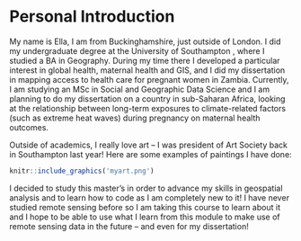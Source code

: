 # Personal Introduction {.unnumbered}

My name is Ella, I am from Buckinghamshire, just outside of London. I did my undergraduate degree at the University of Southampton , where I studied a BA in Geography. During my time there I developed a particular interest in global health, maternal health and GIS, and I did my dissertation in mapping access to health care for pregnant women in Zambia. Currently, I am studying an MSc in Social and Geographic Data Science and I am planning to do my dissertation on a country in sub-Saharan Africa, looking at the relationship between long-term exposures to climate-related factors (such as extreme heat waves) during pregnancy on maternal health outcomes.

Outside of academics, I really love art -- I was president of Art Society back in Southampton last year! Here are some examples of paintings I have done:

```r
knitr::include_graphics('myart.png')

```

I decided to study this master's in order to advance my skills in geospatial analysis and to learn how to code as I am completely new to it! I have never studied remote sensing before so I am taking this course to learn about it and I hope to be able to use what I learn from this module to make use of remote sensing data in the future -- and even for my dissertation!
